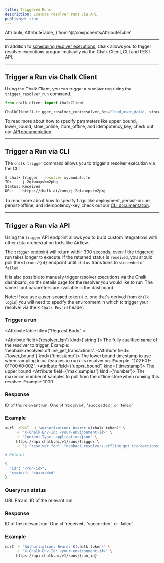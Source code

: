 ```yaml
---
title: Triggered Runs
description: Execute resolver runs via API
published: true
---
```


  Attribute,
  AttributeTable,
} from '@/components/AttributeTable'

---

In addition to [scheduling resolver executions](/docs/resolver-cron),
Chalk allows you to trigger resolver executions programmatically via the Chalk Client, CLI and REST API.

---

## Trigger a Run via Chalk Client

Using the Chalk Client, you can trigger a resolver run using the `trigger_resolver_run` command.

```python
from chalk.client import ChalkClient

ChalkClient().trigger_resolver_run(resolver_fqn="load_user_data", store_online=True)
```
To read more about how to specify parameters like upper_bound, lower_bound, store_online, store_offline,
and idempotency_key, check out our [API documentation](/api-docs#ChalkClient.trigger_resolver_run).

---

## Trigger a Run via CLI

The `chalk trigger` command allows you to trigger a resolver execution via the CLI.

```bash
$ chalk trigger --resolver my.module.fn
ID:     j-2qtwuxpskm2pbg
Status: Received
URL:    https://chalk.ai/runs/j-2qtwuxpskm2pbg
```

To read more about how to specify flags like deployment, persist-online, persist-offline, and
idempotency-key, check out our [CLI documentation](/cli/trigger).

---

## Trigger a Run via API

Using the `trigger` API endpoint allows you to build custom integrations with other
data orchestration tools like Airflow.

The `trigger` endpoint will return within 300 seconds, even if the
triggered run takes longer to execute. If the returned status is `received`,
you should poll the `v1/runs/{id}` endpoint until `status` transitions to `succeeded` or `failed`.

It is also possible to manually trigger resolver executions via the Chalk dashboard, on the 
details page for the resolver you would like to run. The same input parameters are available in the dashboard.

Note: if you use a user-scoped token (i.e. one that's derived from `chalk login`) you will need to
specify the environment in which to trigger your resolver via the `X-Chalk-Env-id` header.

###  Trigger a run

<RequestUrl url="https://api.chalk.ai/v1/runs/trigger" type="POST" />

<AttributeTable title={"Request Body"}>

<Attribute field={'resolver_fqn'} kind={'string'}>
  The fully qualified name of the resolver to trigger. Example: 'neobank.resolvers.offline_get_transactions'.
</Attribute>
<Attribute field={'lower_bound'} kind={'timestamp'}>
  The lower bound timestamp to use when sampling input features to run this resolver on. Example: '2021-01-01T00:00:00Z'.
</Attribute>
<Attribute field={'upper_bound'} kind={'timestamp'}>
  The upper bound
</Attribute>
<Attribute field={'max_samples'} kind={'number'}>
    The maximum number of samples to pull from the offline store when running this resolver. Example: 1000.
</Attribute>

</AttributeTable>

### Response

<AttributeTable>
<Attribute field={'id'} kind={'string'}>ID of the relevant run.</Attribute>
    <Attribute field={'status'} kind={'enum'}>
        One of 'received', 'succeeded', or 'failed'
    </Attribute>
</AttributeTable>

### Example

```bash
curl -XPOST -H "Authorization: Bearer $(chalk token)" \
     -H "X-Chalk-Env-Id: <your-environment-id>" \
     -H "Content-Type: application/json" \
     https://api.chalk.ai/v1/runs/trigger \
     -d '{ "resolver_fqn": "neobank.resolvers.offline_get_transactions" }'

# Returns

{
  "id": "<run-id>",
  "status": "succeeded"
}
```

### Query run status

<RequestUrl url="https://api.chalk.ai/v1/runs/:id" type="GET" />

<AttributeTable>
    <Attribute field={'id'}>URL Param. ID of the relevant run.</Attribute>
</AttributeTable>

### Response

<AttributeTable>
    <Attribute field={'id'} kind={'string'}>ID of the relevant run.</Attribute>
<Attribute field={'status'} kind={'enum'}>
    One of 'received', 'succeeded', or 'failed'
</Attribute>
</AttributeTable>

### Example

```bash
curI -H "Authorization: Bearer $(chalk token)" \
     -H "X-Chalk-Env-Id: <your-environment-id>" \
     https://api.chalk.ai/v1/runs/{run_id}
```
